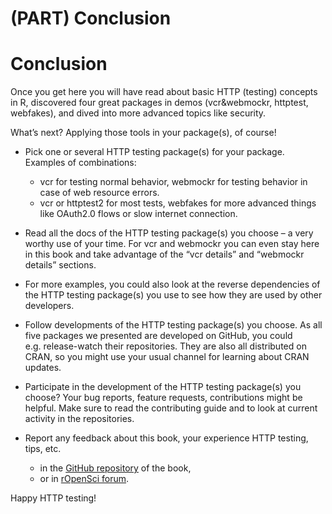 #  (PART) Conclusion {-}

# Conclusion

Once you get here you will have read about basic HTTP (testing) concepts in R,
discovered four great packages in demos (vcr&webmockr, httptest, webfakes), and 
dived into more advanced topics like security.

What's next? Applying those tools in your package(s), of course!

* Pick one or several HTTP testing package(s) for your package. Examples of combinations: 
    * vcr for testing normal behavior, webmockr for testing behavior in case of web resource errors.
    * vcr or httptest2 for most tests, webfakes for more advanced things like OAuth2.0 flows or slow internet connection.
    
* Read all the docs of the HTTP testing package(s) you choose -- a very worthy use of your time. For vcr and webmockr you can even stay here in this book and take advantage of the "vcr details" and "webmockr details" sections.

* For more examples, you could also look at the reverse dependencies of the HTTP testing package(s) you use to see how they are used by other developers.
    
* Follow developments of the HTTP testing package(s) you choose. As all five packages we presented are developed on GitHub, you could e.g. release-watch their repositories. They are also all distributed on CRAN, so you might use your usual channel for learning about CRAN updates.

* Participate in the development of the HTTP testing package(s) you choose? Your bug reports, feature requests, contributions might be helpful. Make sure to read the contributing guide and to look at current activity in the repositories.

* Report any feedback about this book, your experience HTTP testing, tips, etc.
    * in the [GitHub repository](https://github.com/ropensci-books/http-testing) of the book,
    * or in [rOpenSci forum](https://discuss.ropensci.org/).
    
Happy HTTP testing!